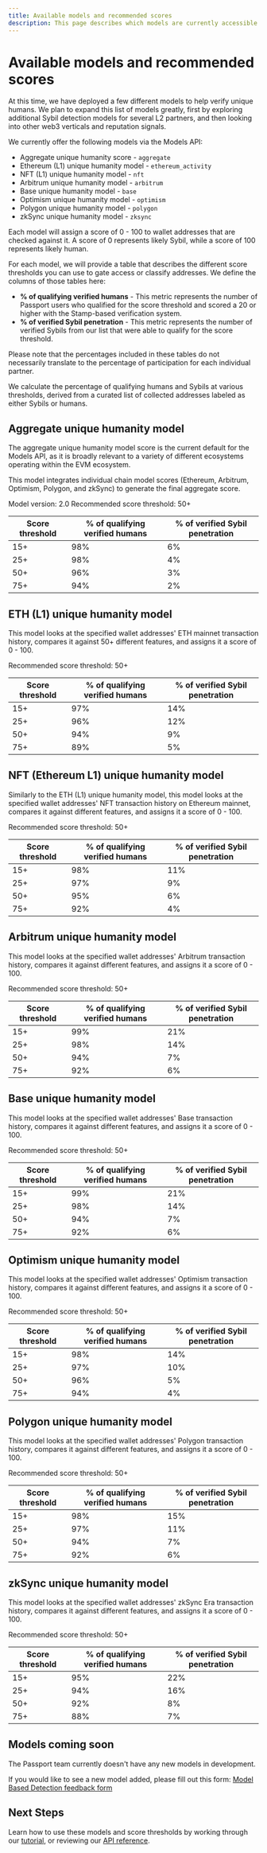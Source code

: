 ```yaml
---
title: Available models and recommended scores
description: This page describes which models are currently accessible via the Models API, and which score thresholds should be used to identify likely Sybils or Humans.
---
```



# Available models and recommended scores

At this time, we have deployed a few different models to help verify unique humans. We plan to expand this list of models greatly, first by exploring additional Sybil detection models for several L2 partners, and then looking into other web3 verticals and reputation signals.

We currently offer the following models via the Models API:
* Aggregate unique humanity score - `aggregate`
* Ethereum (L1) unique humanity model - `ethereum_activity`
* NFT (L1) unique humanity model - `nft`
* Arbitrum unique humanity model - `arbitrum`
* Base unique humanity model - `base`
* Optimism unique humanity model - `optimism`
* Polygon unique humanity model - `polygon`
* zkSync unique humanity model - `zksync`


Each model will assign a score of 0 - 100 to wallet addresses that are checked against it. A score of 0 represents likely Sybil, while a score of 100 represents likely human.

For each model, we will provide a table that describes the different score thresholds you can use to gate access or classify addresses. We define the columns of those tables here:

* **% of qualifying verified humans** - This metric represents the number of Passport users who qualified for the score threshold and scored a 20 or higher with the Stamp-based verification system.
* **% of verified Sybil penetration** - This metric represents the number of verified Sybils from our list that were able to qualify for the score threshold.

<Callout type="info">
Please note that the percentages included in these tables do not necessarily translate to the percentage of participation for each individual partner.

We calculate the percentage of qualifying humans and Sybils at various thresholds, derived from a curated list of collected addresses labeled as either Sybils or humans.
</Callout>


## Aggregate unique humanity model

The aggregate unique humanity model score is the current default for the Models API, as it is broadly relevant to a variety of different ecosystems operating within the EVM ecosystem. 

This model integrates individual chain model scores (Ethereum, Arbitrum, Optimism, Polygon, and zkSync) to generate the final aggregate score.

Model version: 2.0
Recommended score threshold: 50+

| Score threshold | % of qualifying verified humans | % of verified Sybil penetration |
| --------------- | ------------------------------- | ------------------------------- |
| 15+             | 98%                             | 6%                              |
| 25+             | 98%                             | 4%                              |
| 50+             | 96%                             | 3%                              |
| 75+             | 94%                             | 2%                              |


## ETH (L1) unique humanity model

This model looks at the specified wallet addresses' ETH mainnet transaction history, compares it against 50+ different features, and assigns it a score of 0 - 100.

Recommended score threshold: 50+

| Score threshold | % of qualifying verified humans | % of verified Sybil penetration |
| --------------- | ------------------------------- | ------------------------------- |
| 15+             | 97%                             | 14%                             |
| 25+             | 96%                             | 12%                             |
| 50+             | 94%                             | 9%                              |
| 75+             | 89%                             | 5%                              |


## NFT (Ethereum L1) unique humanity model

Similarly to the ETH (L1) unique humanity model, this model looks at the specified wallet addresses' NFT transaction history on Ethereum mainnet, compares it against different features, and assigns it a score of 0 - 100.

Recommended score threshold: 50+

| Score threshold | % of qualifying verified humans | % of verified Sybil penetration |
| --------------- | ------------------------------- | ------------------------------- |
| 15+             | 98%                             | 11%                             |
| 25+             | 97%                             | 9%                              |
| 50+             | 95%                             | 6%                              |
| 75+             | 92%                             | 4%                              |


## Arbitrum unique humanity model

This model looks at the specified wallet addresses' Arbitrum transaction history, compares it against different features, and assigns it a score of 0 - 100.

Recommended score threshold: 50+

| Score threshold | % of qualifying verified humans | % of verified Sybil penetration |
| --------------- | ------------------------------- | ------------------------------- |
| 15+             | 99%                             | 21%                             |
| 25+             | 98%                             | 14%                             |
| 50+             | 94%                             | 7%                              |
| 75+             | 92%                             | 6%                              |

## Base unique humanity model

This model looks at the specified wallet addresses' Base transaction history, compares it against different features, and assigns it a score of 0 - 100.

Recommended score threshold: 50+

| Score threshold | % of qualifying verified humans | % of verified Sybil penetration |
| --------------- | ------------------------------- | ------------------------------- |
| 15+             | 99%                             | 21%                             |
| 25+             | 98%                             | 14%                             |
| 50+             | 94%                             | 7%                              |
| 75+             | 92%                             | 6%                              |


## Optimism unique humanity model

This model looks at the specified wallet addresses' Optimism transaction history, compares it against different features, and assigns it a score of 0 - 100.

Recommended score threshold: 50+

| Score threshold | % of qualifying verified humans | % of verified Sybil penetration |
| --------------- | ------------------------------- | ------------------------------- |
| 15+             | 98%                             | 14%                             |
| 25+             | 97%                             | 10%                             |
| 50+             | 96%                             | 5%                              |
| 75+             | 94%                             | 4%                              |


## Polygon unique humanity model

This model looks at the specified wallet addresses' Polygon transaction history, compares it against different features, and assigns it a score of 0 - 100.

Recommended score threshold: 50+

| Score threshold | % of qualifying verified humans | % of verified Sybil penetration |
| --------------- | ------------------------------- | ------------------------------- |
| 15+             | 98%                             | 15%                             |
| 25+             | 97%                             | 11%                             |
| 50+             | 94%                             | 7%                              |
| 75+             | 92%                             | 6%                              |


## zkSync unique humanity model

This model looks at the specified wallet addresses' zkSync Era transaction history, compares it against different features, and assigns it a score of 0 - 100.

Recommended score threshold: 50+

| Score threshold | % of qualifying verified humans | % of verified Sybil penetration |
| --------------- | ------------------------------- | ------------------------------- |
| 15+             | 95%                             | 22%                             |
| 25+             | 94%                             | 16%                             |
| 50+             | 92%                             | 8%                              |
| 75+             | 88%                             | 7%                              |


## Models coming soon

The Passport team currently doesn't have any new models in development. 

If you would like to see a new model added, please fill out this form:
[Model Based Detection feedback form](https://docs.google.com/forms/d/e/1FAIpQLSeKUu1flQfdNSYKLBhUk6gNwdypUk5STMNsufkOZ58vWI_g9w/viewform)


## Next Steps

Learn how to use these models and score thresholds by working through our [tutorial](tutorials/double-verification.md), or reviewing our [API reference](api-reference).
